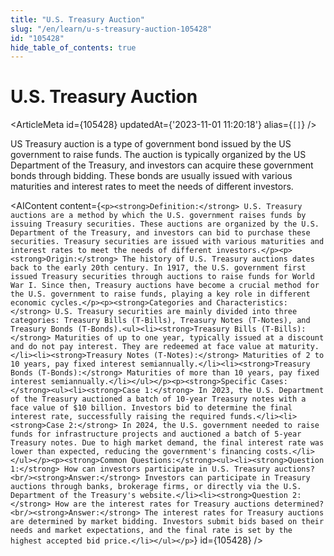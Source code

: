 ```yaml
---
title: "U.S. Treasury Auction"
slug: "/en/learn/u-s-treasury-auction-105428"
id: "105428"
hide_table_of_contents: true
---
```



# U.S. Treasury Auction

<ArticleMeta id={105428} updatedAt={'2023-11-01 11:20:18'} alias={`[]`} />
<div className='border-solid border-b border-t-0 my-4 border-[var(--ifm-color-gray-300)]' />

US Treasury auction is a type of government bond issued by the US government to raise funds. The auction is typically organized by the US Department of the Treasury, and investors can acquire these government bonds through bidding. These bonds are usually issued with various maturities and interest rates to meet the needs of different investors.

<AIContent content={`<p><strong>Definition:</strong> U.S. Treasury auctions are a method by which the U.S. government raises funds by issuing Treasury securities. These auctions are organized by the U.S. Department of the Treasury, and investors can bid to purchase these securities. Treasury securities are issued with various maturities and interest rates to meet the needs of different investors.</p><p><strong>Origin:</strong> The history of U.S. Treasury auctions dates back to the early 20th century. In 1917, the U.S. government first issued Treasury securities through auctions to raise funds for World War I. Since then, Treasury auctions have become a crucial method for the U.S. government to raise funds, playing a key role in different economic cycles.</p><p><strong>Categories and Characteristics:</strong> U.S. Treasury securities are mainly divided into three categories: Treasury Bills (T-Bills), Treasury Notes (T-Notes), and Treasury Bonds (T-Bonds).<ul><li><strong>Treasury Bills (T-Bills):</strong> Maturities of up to one year, typically issued at a discount and do not pay interest. They are redeemed at face value at maturity.</li><li><strong>Treasury Notes (T-Notes):</strong> Maturities of 2 to 10 years, pay fixed interest semiannually.</li><li><strong>Treasury Bonds (T-Bonds):</strong> Maturities of more than 10 years, pay fixed interest semiannually.</li></ul></p><p><strong>Specific Cases:</strong><ul><li><strong>Case 1:</strong> In 2023, the U.S. Department of the Treasury auctioned a batch of 10-year Treasury notes with a face value of $10 billion. Investors bid to determine the final interest rate, successfully raising the required funds.</li><li><strong>Case 2:</strong> In 2024, the U.S. government needed to raise funds for infrastructure projects and auctioned a batch of 5-year Treasury notes. Due to high market demand, the final interest rate was lower than expected, reducing the government's financing costs.</li></ul></p><p><strong>Common Questions:</strong><ul><li><strong>Question 1:</strong> How can investors participate in U.S. Treasury auctions?<br/><strong>Answer:</strong> Investors can participate in Treasury auctions through banks, brokerage firms, or directly via the U.S. Department of the Treasury's website.</li><li><strong>Question 2:</strong> How are the interest rates for Treasury auctions determined?<br/><strong>Answer:</strong> The interest rates for Treasury auctions are determined by market bidding. Investors submit bids based on their needs and market expectations, and the final rate is set by the highest accepted bid price.</li></ul></p>`} id={105428} />
